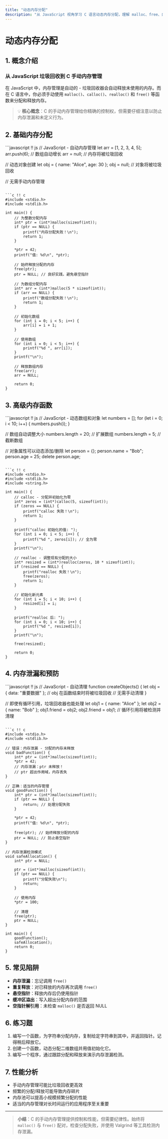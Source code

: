 ```yaml
---
title: "动态内存分配"
description: "从 JavaScript 视角学习 C 语言动态内存分配，理解 malloc、free、内存泄漏，并对比 JavaScript 垃圾回收机制。"
---
```


# 动态内存分配

## 1. 概念介绍

### 从 JavaScript 垃圾回收到 C 手动内存管理

在 JavaScript 中，内存管理是自动的 - 垃圾回收器会自动释放未使用的内存。而在 C 语言中，你必须手动使用 `malloc()`、`calloc()`、`realloc()` 和 `free()` 等函数来分配和释放内存。

> 💡 **核心概念**：C 的手动内存管理给你精确的控制权，但需要仔细注意以防止内存泄漏和未定义行为。

## 2. 基础内存分配

<UniversalEditor title="基础内存分配" compare={true}>
```javascript !! js
// JavaScript - 自动内存管理
let arr = [1, 2, 3, 4, 5];
arr.push(6); // 数组自动增长
arr = null; // 内存将被垃圾回收

// 动态对象创建
let obj = { name: "Alice", age: 30 };
obj = null; // 对象将被垃圾回收

// 无需手动内存管理
```

```c !! c
#include <stdio.h>
#include <stdlib.h>

int main() {
    // 为整数分配内存
    int* ptr = (int*)malloc(sizeof(int));
    if (ptr == NULL) {
        printf("内存分配失败！\n");
        return 1;
    }
    
    *ptr = 42;
    printf("值: %d\n", *ptr);
    
    // 始终释放分配的内存
    free(ptr);
    ptr = NULL; // 良好实践，避免悬空指针
    
    // 为数组分配内存
    int* arr = (int*)malloc(5 * sizeof(int));
    if (arr == NULL) {
        printf("数组分配失败！\n");
        return 1;
    }
    
    // 初始化数组
    for (int i = 0; i < 5; i++) {
        arr[i] = i + 1;
    }
    
    // 使用数组
    for (int i = 0; i < 5; i++) {
        printf("%d ", arr[i]);
    }
    printf("\n");
    
    // 释放数组内存
    free(arr);
    arr = NULL;
    
    return 0;
}
```
</UniversalEditor>

## 3. 高级内存函数

<UniversalEditor title="高级内存函数" compare={true}>
```javascript !! js
// JavaScript - 动态数组和对象
let numbers = [];
for (let i = 0; i < 10; i++) {
    numbers.push(i);
}

// 数组自动调整大小
numbers.length = 20; // 扩展数组
numbers.length = 5;  // 截断数组

// 对象属性可以动态添加/删除
let person = {};
person.name = "Bob";
person.age = 25;
delete person.age;
```

```c !! c
#include <stdio.h>
#include <stdlib.h>
#include <string.h>

int main() {
    // calloc - 分配并初始化为零
    int* zeros = (int*)calloc(5, sizeof(int));
    if (zeros == NULL) {
        printf("calloc 失败！\n");
        return 1;
    }
    
    printf("calloc 初始化的值: ");
    for (int i = 0; i < 5; i++) {
        printf("%d ", zeros[i]); // 全为零
    }
    printf("\n");
    
    // realloc - 调整现有分配的大小
    int* resized = (int*)realloc(zeros, 10 * sizeof(int));
    if (resized == NULL) {
        printf("realloc 失败！\n");
        free(zeros);
        return 1;
    }
    
    // 初始化新元素
    for (int i = 5; i < 10; i++) {
        resized[i] = i;
    }
    
    printf("realloc 后: ");
    for (int i = 0; i < 10; i++) {
        printf("%d ", resized[i]);
    }
    printf("\n");
    
    free(resized);
    
    return 0;
}
```
</UniversalEditor>

## 4. 内存泄漏和预防

<UniversalEditor title="内存泄漏预防" compare={true}>
```javascript !! js
// JavaScript - 自动清理
function createObjects() {
    let obj = { data: "重要数据" };
    // obj 在函数结束时将被垃圾回收
    // 无需手动清理
}

// 即使有循环引用，垃圾回收器也能处理
let obj1 = { name: "Alice" };
let obj2 = { name: "Bob" };
obj1.friend = obj2;
obj2.friend = obj1;
// 循环引用将被检测并清理
```

```c !! c
#include <stdio.h>
#include <stdlib.h>

// 错误：内存泄漏 - 分配的内存未释放
void badFunction() {
    int* ptr = (int*)malloc(sizeof(int));
    *ptr = 42;
    // 内存泄漏：ptr 未释放！
    // ptr 超出作用域，内存丢失
}

// 正确：适当的内存管理
void goodFunction() {
    int* ptr = (int*)malloc(sizeof(int));
    if (ptr == NULL) {
        return; // 处理分配失败
    }
    
    *ptr = 42;
    printf("值: %d\n", *ptr);
    
    free(ptr); // 始终释放分配的内存
    ptr = NULL; // 防止悬空指针
}

// 内存泄漏检测模式
void safeAllocation() {
    int* ptr = NULL;
    
    ptr = (int*)malloc(sizeof(int));
    if (ptr == NULL) {
        printf("分配失败\n");
        return;
    }
    
    // 使用内存
    *ptr = 100;
    
    // 清理
    free(ptr);
    ptr = NULL;
}

int main() {
    goodFunction();
    safeAllocation();
    return 0;
}
```
</UniversalEditor>

## 5. 常见陷阱
- **内存泄漏**：忘记调用 `free()`
- **重复释放**：对已释放的内存再次调用 `free()`
- **悬空指针**：释放内存后仍使用指针
- **缓冲区溢出**：写入超出分配内存的范围
- **空指针解引用**：未检查 `malloc()` 是否返回 NULL

## 6. 练习题
1. 编写一个函数，为字符串分配内存，复制给定字符串到其中，并返回指针。记得稍后释放它。
2. 创建一个函数，动态分配二维数组并用值初始化它。
3. 编写一个程序，通过跟踪分配和释放来演示内存泄漏检测。

## 7. 性能分析
- 手动内存管理可能比垃圾回收更高效
- 频繁的分配/释放可能导致内存碎片
- 内存池可以提高小规模频繁分配的性能
- 适当的内存管理对长时间运行的应用程序至关重要

---

> **小结**：C 的手动内存管理提供控制和性能，但需要纪律性。始终将 `malloc()` 与 `free()` 配对，检查分配失败，并使用 Valgrind 等工具检测内存泄漏。 